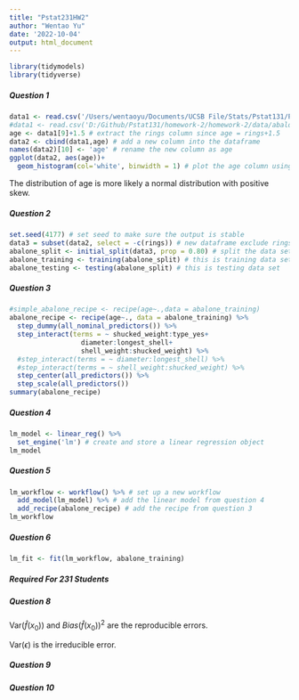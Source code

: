 ```yaml
---
title: "Pstat231HW2"
author: "Wentao Yu"
date: '2022-10-04'
output: html_document
---
```

```r
library(tidymodels)
library(tidyverse)
```

##### Question 1
```r
data1 <- read.csv('/Users/wentaoyu/Documents/UCSB File/Stats/Pstat131/Pstat131/homework-2/homework-2/data/abalone.csv') # import dataset
#data1 <- read.csv('D:/Github/Pstat131/homework-2/homework-2/data/abalone.csv')
age <- data1[9]+1.5 # extract the rings column since age = rings+1.5
data2 <- cbind(data1,age) # add a new column into the dataframe
names(data2)[10] <- 'age' # rename the new column as age
ggplot(data2, aes(age))+
  geom_histogram(col='white', binwidth = 1) # plot the age column using histogram to make it access.
```
The distribution of age is more likely a normal distribution with positive skew.

##### Question 2
```r
set.seed(4177) # set seed to make sure the output is stable
data3 = subset(data2, select = -c(rings)) # new dataframe exclude rings
abalone_split <- initial_split(data3, prop = 0.80) # split the data set, then what is the appropriate percentage, may need a new data set since we cannot include rings and age????
abalone_training <- training(abalone_split) # this is training data set
abalone_testing <- testing(abalone_split) # this is testing data set
```

##### Question 3
```r
#simple_abalone_recipe <- recipe(age~.,data = abalone_training)
abalone_recipe <- recipe(age~., data = abalone_training) %>%
  step_dummy(all_nominal_predictors()) %>%
  step_interact(terms = ~ shucked_weight:type_yes+
                  diameter:longest_shell+
                  shell_weight:shucked_weight) %>%
  #step_interact(terms = ~ diameter:longest_shell) %>% 
  #step_interact(terms = ~ shell_weight:shucked_weight) %>%
  step_center(all_predictors()) %>%
  step_scale(all_predictors())
summary(abalone_recipe)
```

##### Question 4
```r
lm_model <- linear_reg() %>%
  set_engine('lm') # create and store a linear regression object
lm_model
```

##### Question 5
```r
lm_workflow <- workflow() %>% # set up a new workflow
  add_model(lm_model) %>% # add the linear model from question 4
  add_recipe(abalone_recipe) # add the recipe from question 3
lm_workflow
```

##### Question 6
```r
lm_fit <- fit(lm_workflow, abalone_training)
```

##### Required For 231 Students
##### Question 8
Var($\hat{f}(x_0)$) and $Bias(\hat{f}(x_0))^2$ are the reproducible errors.

Var($\epsilon$) is the irreducible error. 

##### Question 9


##### Question 10









